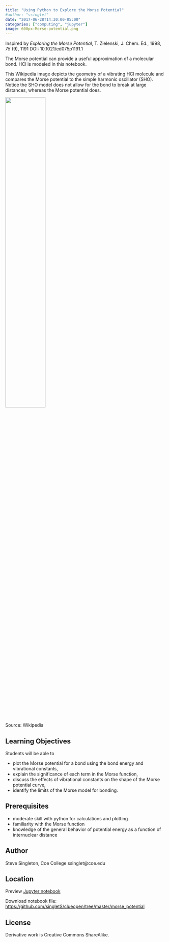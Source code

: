 ```yaml
---
title: "Using Python to Explore the Morse Potential"
#author: "ssinglet"
date: "2017-06-28T14:30:00-05:00"
categories: ["computing", "jupyter"]
image: 600px-Morse-potential.png
---
```


Inspired by _Exploring the Morse Potential_, T. Zielenski, J. Chem. Ed., 1998, _75_ (9), 1191 DOI: 10.1021/ed075p1191.1

The Morse potential can provide a useful approximation of a molecular bond. HCl is modeled in this notebook.

This Wikipedia image depicts the geometry of a vibrating HCl molecule and compares the Morse potential to the simple harmonic oscillator (SHO). Notice the SHO model does not allow for the bond to break at large distances, whereas the Morse potential does.

![](600px-Morse-potential.png){width="50%"}

Source: Wikipedia


## Learning Objectives {#learning-objectives}

Students will be able to

-   plot the Morse potential for a bond using the bond energy and vibrational constants,
-   explain the significance of each term in the Morse function,
-   discuss the effects of vibrational constants on the shape of the Morse potential curve,
-   identify the limits of the Morse model for bonding.


## Prerequisites {#prerequisites}

-   moderate skill with python for calculations and plotting
-   familiarity with the Morse function
-   knowledge of the general behavior of potential energy as a function of internuclear distance


## Author {#author}

Steve Singleton, Coe College ssinglet@coe.edu


## Location {#location}

Preview  [Jupyter notebook](https://nbviewer.jupyter.org/github/singletS/clueopen/blob/master/morse_potential/morse_numeric.ipynb)

Download notebook file:  <https://github.com/singletS/clueopen/tree/master/morse_potential>


## License {#license}

Derivative work is Creative Commons ShareAlike.